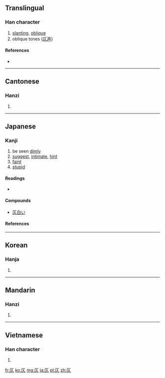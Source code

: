 {{also|지}}
==Translingual==

===Han character===
{{Han char|rn=9|rad=人|as=02|sn=4|four=7128<sub>0</sub>|canj=一人 (MO)}}

# [[slanting]], [[oblique]]
# oblique tones ([[仄声]])

====References====
* {{Han ref|kx=0091.120|dkj=00352|dj=0193.040|hdz=10103.070|uh=4EC4|ud=20164|bh=A4B7|bd=42167}}

----

==Cantonese==

===Hanzi===
{{yue-hanzi|jyut=|y=jak1}}

# {{defn|lang=yue|sort=人02}}

----

==Japanese==
{{ja-forms|[[仄]]|[[仄]]|[[庂]]}}

===Kanji===
{{ja-kanji|grade=uc|rs=人02}}

# be seen [[dimly]]
# [[suggest]], [[intimate]], [[hint]]
# [[faint]]
# [[stupid]]

====Readings====
* {{ja-readings|on=[[そく]] (soku), [[しょく]] (shoku), [[しき]] (shiki)|kun=[[かたむく]] (katamuku), [[ほのか]] (honoka)}}

====Compounds====
* [[仄白い]]

====References====
{{ja-kref
|jis= 503C
|ku= 4828
|shift= 98BA
|euc= D0BC
|freq= ''not ranked''
|nelson= 815
|newnelson= 107
|halpern= 2946 
|kld= ''not listed''
|heisig= 2153 
|tuttle= 2p2.1 
}}

----

==Korean==

===Hanja===
{{ko-hanja|hangeul=측|rv=cheuk|mr=ch'ŭk}}

# {{defn|lang=ko|sort=人02}}

----

==Mandarin==

===Hanzi===
{{cmn-hanzi|pin=[[zè]] ([[ze4]])|wg=tse<sup>4</sup>}}

# {{defn|lang=cmn|sort=人02}}

----

==Vietnamese==

===Han character===
{{vi-hantu|[[trắc]]|rs=人02}}

# {{defn|lang=vi|sort=人02}}

[[fr:仄]]
[[ko:仄]]
[[mg:仄]]
[[ja:仄]]
[[pl:仄]]
[[zh:仄]]